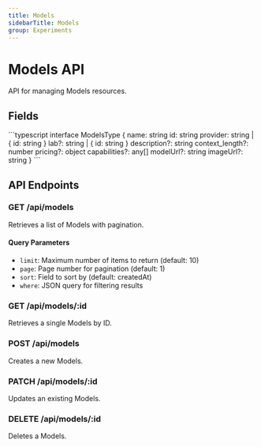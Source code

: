 ```yaml
---
title: Models
sidebarTitle: Models
group: Experiments
---
```



# Models API

API for managing Models resources.

## Fields

<TSDoc>
```typescript
interface ModelsType {
  name: string
  id: string
  provider: string | { id: string }
  lab?: string | { id: string }
  description?: string
  context_length?: number
  pricing?: object
  capabilities?: any[]
  modelUrl?: string
  imageUrl?: string
}
```
</TSDoc>


## API Endpoints

### GET /api/models
Retrieves a list of Models with pagination.

#### Query Parameters
- `limit`: Maximum number of items to return (default: 10)
- `page`: Page number for pagination (default: 1)
- `sort`: Field to sort by (default: createdAt)
- `where`: JSON query for filtering results

### GET /api/models/:id
Retrieves a single Models by ID.

### POST /api/models
Creates a new Models.

### PATCH /api/models/:id
Updates an existing Models.

### DELETE /api/models/:id
Deletes a Models.

